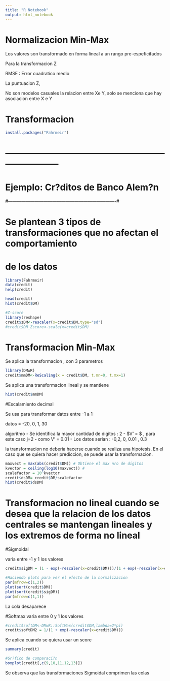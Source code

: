 ```yaml
---
title: "R Notebook"
output: html_notebook
---
```


# Normalizacion Min-Max

Los valores son transformado en forma lineal a un rango pre-espeficifados


Para la transformacion Z 


RMSE : Error cuadratico medio

La puntuacion Z, 


No son modelos casuales la relacion entre Xe Y, solo se menciona que hay asociacion entre X e Y

#########################################################
#  Transformacion                                       #
#########################################################

```r
install.packages("Fahrmeir")
```

# ------------------------------------------------------------------------#
# Ejemplo: Cr?ditos de  Banco Alem?n                                      #
#-------------------------------------------------------------------------#

# Se plantean 3 tipos de transformaciones que no afectan el comportamiento
# de los datos

```r
library(Fahrmeir)
data(credit)
help(credit)

head(credit)
hist(credit$DM)
```


```r
#Z-score
library(reshape)
credit$zDM<-rescaler(x=credit$DM,type="sd")
#credit$DM_Zscore<-scale(x=credit$DM)

```

# Transformacion Min-Max

Se aplica la transformacion , con 3 parametros
```r

library(DMwR)
credit$mmDM<-ReScaling(x = credit$DM, t.mn=0, t.mx=1)
```

Se aplica una transformacion lineal y se mantiene
```r
hist(credit$mmDM)
```

#Escalamiento decimal

Se usa para transformar datos entre -1 a 1

datos = -20, 0, 1, 30

algoritmo
- Se identifica la mayor cantidad de digitos : 2
- $V' = \frac{V}{10^j} $ , para este caso j=2
- como V' = 0.01
- Los datos serian : -0,2, 0, 0.01 , 0.3

la transformacion no deberia hacerse cuando se realiza una hipotesis.
En el caso que se quiera hacer prediccion, se puede usar la transformacion.



```r
maxvect = max(abs(credit$DM)) # Obtiene el max nro de digitos
kvector = ceiling(log10(maxvect)) # 
scalefactor = 10^kvector
credit$dsDM= credit$DM/scalefactor
hist(credit$dsDM)
```

# Transformacion no lineal cuando se desea que la relacion de los datos centrales se mantengan lineales y los extremos de forma no lineal


#Sigmoidal

varia entre -1 y 1 los valores

```r
credit$sigDM = (1 - exp(-rescaler(x=credit$DM)))/(1 + exp(-rescaler(x=credit$DM)))

```


```r
#Haciendo plots para ver el efecto de la normalizacion
par(mfrow=c(1,2))
plot(sort(credit$DM))
plot(sort(credit$sigDM))
par(mfrow=c(1,1))

```
La cola desaparece 

#Softmax
varia entre 0 y 1 los valores

```r
#credit$softDM<-DMwR::SoftMax(credit$DM,lambda=2*pi)
credit$softDM2 = 1/(1 + exp(-rescaler(x=credit$DM)))
```


Se aplica cuando se quiera usar un score

```r
summary(credit)
```


```r

#Gr?fico de comparaci?n
boxplot(credit[,c(9,10,11,12,13)])
```
Se observa que las transformaciones Sigmoidal comprimen las colas 
